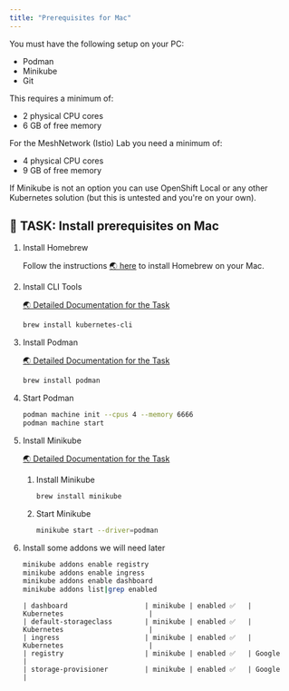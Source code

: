 ```yaml
---
title: "Prerequisites for Mac"
---
```



You must have the following setup on your PC:

*   Podman
*   Minikube
*   Git

This requires a minimum of:

- 2 physical CPU cores
- 6 GB of free memory


For the MeshNetwork (Istio) Lab you need a minimum of:

- 4 physical CPU cores
- 9 GB of free memory




<InlineNotification kind="info">
If Minikube is not an option you can use OpenShift Local or any other Kubernetes solution (but this is untested and you're on your own).
</InlineNotification>


## 🚀 TASK: Install prerequisites on Mac


1. Install Homebrew

    Follow the instructions <a href="https://docs.brew.sh/Installation" target="_blank" >🌏 here</a> to install Homebrew on your Mac.



1. Install CLI Tools

    <a href="https://kubernetes.io/docs/tasks/tools/" target="_blank" >🌏 Detailed Documentation for the Task</a>

    ```bash
    brew install kubernetes-cli
    ```

2. Install Podman

    <a href="https://podman.io/getting-started/installation" target="_blank" >🌏 Detailed Documentation for the Task</a>

    ```bash
    brew install podman
    ```

3. Start Podman

    ```bash
    podman machine init --cpus 4 --memory 6666
    podman machine start
    ```


4. Install Minikube

    <a href="https://kubernetes.io/fr/docs/tasks/tools/install-minikube/" target="_blank" >🌏 Detailed Documentation for the Task</a>

    1. Install Minikube

        ```bash
        brew install minikube
        ```

    2. Start Minikube 

        ```bash
        minikube start --driver=podman
        ```



5. Install some addons we will need later

    ```bash
    minikube addons enable registry    
    minikube addons enable ingress    
    minikube addons enable dashboard    
    minikube addons list|grep enabled
    ```

    ```output
    | dashboard                   | minikube | enabled ✅   | Kubernetes                     |
    | default-storageclass        | minikube | enabled ✅   | Kubernetes                     |
    | ingress                     | minikube | enabled ✅   | Kubernetes                     |
    | registry                    | minikube | enabled ✅   | Google                         |
    | storage-provisioner         | minikube | enabled ✅   | Google                         |
    ```